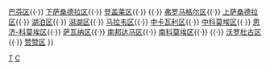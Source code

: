 {{Navbox
|name = 科特迪瓦大区 (-2011)
|title = [[科特迪瓦#行政区划|科特迪瓦大区(-2011)]] 
|image = [[File:Flag of Cote d'Ivoire.svg|52px]]
|list1 = [[阿涅比区]]{{·}} [[巴芬区]]{{·}} [[下萨桑德拉区]]{{·}} [[登盖莱区]]{{·}} {{nowrap|[[山地区]]}}{{·}} [[弗罗马格尔区]]{{·}} [[上萨桑德拉区]]{{·}} [[湖泊区]]{{·}} [[潟湖区]]{{·}} [[马拉韦区]]{{·}} [[中卡瓦利区]]{{·}} [[中科莫埃区]]{{·}} [[恩济-科莫埃区]]{{·}} [[萨瓦纳区]]{{·}} [[南邦达马区]]{{·}} [[南科莫埃区]]{{·}} {{nowrap|[[邦达马河谷区]]}}{{·}} [[沃罗杜古区]]{{·}} [[赞赞区]]
}}<noinclude>

[[Category:科特迪瓦大区|T]]
[[Category:各国地理模板|C]]